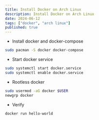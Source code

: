 ```yaml
---
title: Install Docker on Arch Linux  
description: Install Docker on Arch Linux
date: 2024-06-12
tags: ["docker", "arch linux"]
published: true
---
```


- Install docker and docker-compose 

```bash
sudo pacman -S docker docker-compose
```

- Start docker service 

```bash 
sudo systemctl start docker.service 
sudo systemctl enable docker.service
```

- Rootless docker 

```bash 
sudo usermod -aG docker $USER
newgrp docker
````

- Verify

```bash 
docker run hello-world
```
